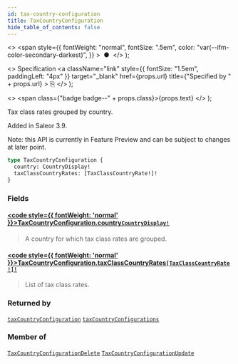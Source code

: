 ```yaml
---
id: tax-country-configuration
title: TaxCountryConfiguration
hide_table_of_contents: false
---
```


  <>
    <span
      style={{
        fontWeight: "normal",
        fontSize: ".5em",
        color: "var(--ifm-color-secondary-darkest)",
      }}
    >
      &nbsp;●&nbsp;
    </span>
  </>
);

  <>
    Specification
    <a
      className="link"
      style={{ fontSize: "1.5em", paddingLeft: "4px" }}
      target="\_blank"
      href={props.url}
      title={"Specified by " + props.url}
    >
      ⎘
    </a>
  </>
);

  <>
    <span class={"badge badge--" + props.class}>{props.text}</span>
  </>
);

Tax class rates grouped by country.

Added in Saleor 3.9.

Note: this API is currently in Feature Preview and can be subject to changes at later point.

```graphql
type TaxCountryConfiguration {
  country: CountryDisplay!
  taxClassCountryRates: [TaxClassCountryRate!]!
}
```

### Fields

#### [<code style={{ fontWeight: 'normal' }}>TaxCountryConfiguration.<b>country</b></code>](#)<Bullet />[`CountryDisplay!`](../../../developer/api-reference/objects/country-display) <Badge class="secondary" text="non-null"/> <Badge class="secondary" text="object"/>

> A country for which tax class rates are grouped.

#### [<code style={{ fontWeight: 'normal' }}>TaxCountryConfiguration.<b>taxClassCountryRates</b></code>](#)<Bullet />[`[TaxClassCountryRate!]!`](../../../developer/api-reference/objects/tax-class-country-rate) <Badge class="secondary" text="non-null"/> <Badge class="secondary" text="object"/>

> List of tax class rates.

### Returned by

[`taxCountryConfiguration`](../../../developer/api-reference/queries/tax-country-configuration) <Badge class="secondary" text="query"/><Bullet />[`taxCountryConfigurations`](../../../developer/api-reference/queries/tax-country-configurations) <Badge class="secondary" text="query"/>

### Member of

[`TaxCountryConfigurationDelete`](../../../developer/api-reference/objects/tax-country-configuration-delete) <Badge class="secondary" text="object"/><Bullet />[`TaxCountryConfigurationUpdate`](../../../developer/api-reference/objects/tax-country-configuration-update) <Badge class="secondary" text="object"/>

